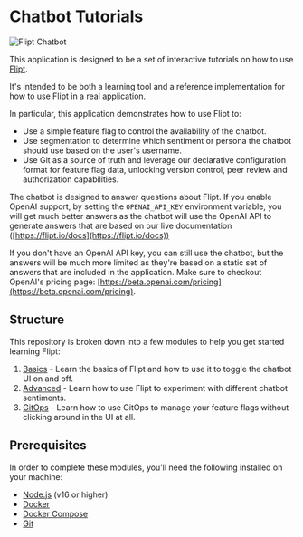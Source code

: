 # Chatbot Tutorials

![Flipt Chatbot](/images/chatbot.png)

This application is designed to be a set of interactive tutorials on how to use [Flipt](https://www.flipt.io).

It's intended to be both a learning tool and a reference implementation for how to use Flipt in a real application.

In particular, this application demonstrates how to use Flipt to:

- Use a simple feature flag to control the availability of the chatbot.
- Use segmentation to determine which sentiment or persona the chatbot should use based on the user's username.
- Use Git as a source of truth and leverage our declarative configuration format for feature flag data, unlocking version control, peer review and authorization capabilities.

The chatbot is designed to answer questions about Flipt. If you enable OpenAI support, by setting the `OPENAI_API_KEY` environment variable, you will get much better answers as the chatbot will use the OpenAI API to generate answers that are based on our live documentation ([https://flipt.io/docs](https://flipt.io/docs))

If you don't have an OpenAI API key, you can still use the chatbot, but the answers will be much more limited as they're based on a static set of answers that are included in the application. Make sure to checkout OpenAI's pricing page: [https://beta.openai.com/pricing](https://beta.openai.com/pricing).

## Structure

This repository is broken down into a few modules to help you get started learning Flipt:

1. [Basics](/basic) - Learn the basics of Flipt and how to use it to toggle the chatbot UI on and off.
2. [Advanced](/advanced) - Learn how to use Flipt to experiment with different chatbot sentiments.
3. [GitOps](/gitops) - Learn how to use GitOps to manage your feature flags without clicking around in the UI at all.

## Prerequisites

In order to complete these modules, you'll need the following installed on your machine:

- [Node.js](https://nodejs.org/en/download/) (v16 or higher)
- [Docker](https://docs.docker.com/get-docker/)
- [Docker Compose](https://docs.docker.com/compose/install/)
- [Git](https://git-scm.com/)
